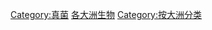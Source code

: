 {{Portal|真菌}}
{{container cat}}

[[Category:真菌|Category:真菌]]
[[Category:各大洲生物|]]
[[Category:按大洲分类|Category:按大洲分类]]